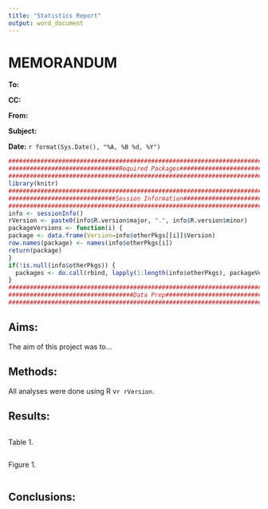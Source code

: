 ```yaml
---
title: "Statistics Report"
output: word_document
---
```

# MEMORANDUM
**To:** 

**CC:** 

**From:** 

**Subject:** 

**Date:** `r format(Sys.Date(), "%A, %B %d, %Y")`

```r
################################################################################
###############################Required Packages################################
################################################################################
library(knitr)
################################################################################
##############################Session Information###############################
################################################################################
info <- sessionInfo()
rVersion <- paste0(info$R.version$major, ".", info$R.version$minor)
packageVersions <- function(i) {
package <- data.frame(Version=info$otherPkgs[[i]]$Version)
row.names(package) <- names(info$otherPkgs[i])
return(package)
}
if(!is.null(info$otherPkgs)) {
  packages <- do.call(rbind, lapply(1:length(info$otherPkgs), packageVersions))
}
################################################################################
###################################Data Prep####################################
################################################################################

```

## Aims:
The aim of this project was to...

## Methods:
All analyses were done using R v`r rVersion`. 

## Results:
```r

```

Table 1. 
```r

```

Figure 1. 
```r

```

## Conclusions:
